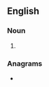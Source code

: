 ==English==

===Noun===
{{head|en|noun plural form}}

# {{plural of|raiment|lang=en}}

===Anagrams===
* {{anagrams|en|Tremains|antmires|artemins|instream|minarets|semirant|trimeans}}